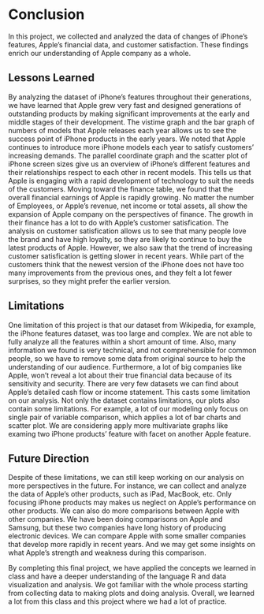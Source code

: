 # Conclusion

In this project, we collected and analyzed the data of changes of iPhone’s features, Apple’s financial data, and customer satisfaction. These findings enrich our understanding of Apple company as a whole. 

## Lessons Learned


By analyzing the dataset of iPhone's features throughout their generations, we have learned that Apple grew very fast and designed generations of outstanding products by making significant improvements at the early and middle stages of their development. The vistime graph and the bar graph of numbers of models that Apple releases each year allows us to see the success point of iPhone products in the early years. We noted that Apple continues to introduce more iPhone models each year to satisfy customers' increasing demands. The parallel coordinate graph and the scatter plot of iPhone screen sizes give us an overview of iPhone's different features and their relationships respect to each other in recent models. This tells us that Apple is engaging with a rapid development of technology to suit the needs of the customers. Moving toward the finance table, we found that the overall financial earnings of Apple is rapidly growing. No matter the number of Employees, or Apple's revenue, net income or total assets, all show the expansion of Apple company on the perspectives of finance. The growth in their finance has a lot to do with Apple's customer satisfication. The analysis on customer satisfication allows us to see that many people love the brand and have high loyalty, so they are likely to continue to buy the latest products of Apple. However, we also saw that the trend of increasing customer satisfication is getting slower in recent years. While part of the customers think that the newest version of the iPhone does not have too many improvements from the previous ones, and they felt a lot fewer surprises, so they might prefer the earlier version.

## Limitations


One limitation of this project is that our dataset from Wikipedia, for example, the iPhone features dataset, was too large and complex. We are not able to fully analyze all the features within a short amount of time. Also, many information we found is very technical, and not comprehensible for common people, so we have to remove some data from original source to help the understanding of our audience. Furthermore, a lot of big companies like Apple, won't reveal a lot about their true financial data because of its sensitivity and security. There are very few datasets we can find about Apple's detailed cash flow or income statement. This casts some limitation on our analysis. Not only the dataset contains limitations, our plots also contain some limitations. For example, a lot of our modeling only focus on single pair of variable comparison, which applies a lot of bar charts and scatter plot. We are considering apply more multivariate graphs like examing two iPhone products' feature with facet on another Apple feature.  

## Future Direction


Despite of these limitations, we can still keep working on our analysis on more perspectives in the future. For instance, we can collect and analyze the data of Apple’s other products, such as iPad, MacBook, etc. Only focusing iPhone products may makes us neglect on Apple's performance on other products. We can also do more comparisons between Apple with other companies. We have been doing comparisons on Apple and Samsung, but these two companies have long history of producing electronic devices. We can compare Apple with some smaller companies that develop more rapidly in recent years. And we may get some insights on what Apple's strength and weakness during this comparison.


By completing this final project, we have applied the concepts we learned in class and have a deeper understanding of the language R and data visualization and analysis. We got familiar with the whole process starting from collecting data to making plots and doing analysis. Overall, we learned a lot from this class and this project where we had a lot of practice.
